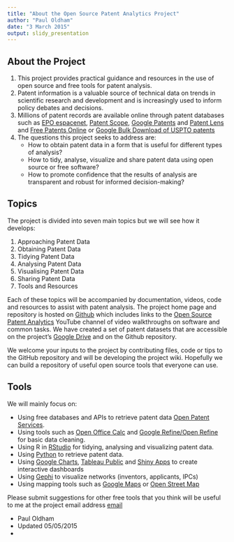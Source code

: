 ```yaml
---
title: "About the Open Source Patent Analytics Project"
author: "Paul Oldham"
date: "3 March 2015"
output: slidy_presentation
---
```


## About the Project

1. This project provides practical guidance and resources in the use of open source and free tools for patent analysis. 
2. Patent information is a valuable source of technical data on trends in scientific research and development and is increasingly used to inform policy debates and decisions. 
3. Millions of patent records are available online through patent databases such as [EPO espacenet](http://worldwide.espacenet.com/?locale=en_EP), [Patent Scope](https://patentscope.wipo.int/search/en/search.jsf), [Google Patents](https://www.google.co.uk/url?sa=t&rct=j&q=&esrc=s&source=web&cd=1&ved=0CCIQFjAA&url=http%3A%2F%2Fwww.google.com%2Fpatents&ei=7LFIVeyiIInmau2rgMgL&usg=AFQjCNG_XlAI_9dSaH28NeN5O6bXJSSuSw&sig2=lgFU0x6MQCnaWZBXgPYDAA&bvm=bv.92291466,d.d2s) and [Patent Lens](http://www.lens.org/lens/) and [Free Patents Online](http://www.freepatentsonline.com) or [Google Bulk Download of USPTO patents](https://www.google.com/googlebooks/uspto.html)
3. The questions this project seeks to address are:
    + How to obtain patent data in a form that is useful for different types of analysis?
    + How to tidy, analyse, visualize and share patent data using open source or free software?
    + How to promote confidence that the results of analysis are transparent and robust for informed decision-making? 

## Topics

The project is divided into seven main topics but we will see how it develops:

1. Approaching Patent Data
2. Obtaining Patent Data
3. Tidying Patent Data
4. Analysing Patent Data
5. Visualising Patent Data
6. Sharing Patent Data
7. Tools and Resources

Each of these topics will be accompanied by documentation, videos, code and resources to assist with patent analysis. The project home page and repository is hosted on [Github](http://poldham.github.io/opensource-patent-analytics/) which includes links to the [Open Source Patent Analytics](https://www.youtube.com/channel/UCwFhEASbKdm6WYoax73XsOw) YouTube channel of video walkthroughs on software and common tasks. We have created a set of patent datasets that are accessible on the project's [Google Drive](https://drive.google.com/folderview?id=0B4piiKOCkRPDNThTWU1QQVYyRnM&usp=sharing) and on the Github repository.

We welcome your inputs to the project by contributing files, code or tips to the GitHub repository and will be developing the project wiki. Hopefully we can build a repository of useful open source tools that everyone can use. 

## Tools

We will mainly focus on: 

- Using free databases and APIs to retrieve patent data [Open Patent Services](http://www.epo.org/searching/free/ops.html).
- Using tools such as [Open Office Calc](https://www.openoffice.org) and [Google Refine/Open Refine](http://openrefine.org) for basic data cleaning.
- Using R in [RStudio](http://www.rstudio.com) for tidying, analysing and visualizing patent data.
- Using [Python](https://www.python.org) to retrieve patent data.
- Using [Google Charts](https://developers.google.com/chart/interactive/docs/gallery), [Tableau Public](https://public.tableau.com/s/gallery) and [Shiny Apps](http://shiny.rstudio.com/gallery/) to create interactive dashboards
- Using [Gephi](http://gephi.github.io) to visualize networks (inventors, applicants, IPCs)
- Using mapping tools such as [Google Maps](https://www.google.co.uk/maps/@54.0441627,-2.801143,13z) or [Open Street Map](http://www.openstreetmap.org/#map=18/54.04885/-2.79982) 

Please submit suggestions for other free tools that you think will be useful to me at the project email address [email](mailto: openpatentanalytics@gmail.com)

- Paul Oldham
- Updated 05/05/2015
-



